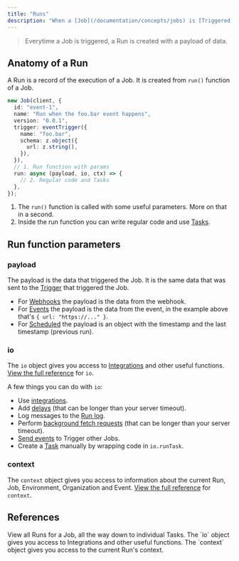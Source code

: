 ```yaml
---
title: "Runs"
description: "When a [Job](/documentation/concepts/jobs) is [Triggered](/documentation/concepts/triggers), the Run function is called."
---
```


> Everytime a Job is triggered, a Run is created with a payload of data.

## Anatomy of a Run

A Run is a record of the execution of a Job. It is created from `run()` function of a Job.

```ts
new Job(client, {
  id: "event-1",
  name: "Run when the foo.bar event happens",
  version: "0.0.1",
  trigger: eventTrigger({
    name: "foo.bar",
    schema: z.object({
      url: z.string(),
    }),
  }),
  // 1. Run function with params
  run: async (payload, io, ctx) => {
    // 2. Regular code and Tasks
  },
});
```

1. The `run()` function is called with some useful parameters. More on that in a second.
2. Inside the run function you can write regular code and use [Tasks](/documentation/concepts/tasks).

## Run function parameters

### payload

The payload is the data that triggered the Job. It is the same data that was sent to the [Trigger](/documentation/concepts/triggers) that triggered the Job.

- For [Webhooks](/documentation/concepts/triggers/webhooks) the payload is the data from the webhook.
- For [Events](/documentation/concepts/triggers/events) the payload is the data from the event, in the example above that's `{ url: "https://..." }`.
- For [Scheduled](/documentation/concepts/triggers/scheduled) the payload is an object with the timestamp and the last timestamp (previous run).

### io

The `io` object gives you access to [Integrations](/documentation/concepts/integrations) and other useful functions. [View the full reference](/sdk/io) for `io`.

A few things you can do with `io`:

- Use [integrations](documentation/concepts/integrations).
- Add [delays](/documentation/concepts/delays) (that can be longer than your server timeout).
- Log messages to the [Run log](/documentation/guides/viewing-runs).
- Perform [background fetch requests](/documentation/sdk/io) (that can be longer than your server timeout).
- [Send events](/documentation/concepts/triggers/events) to Trigger other Jobs.
- Create a [Task](/documentation/concepts/tasks) manually by wrapping code in `io.runTask`.

### context

The `context` object gives you access to information about the current Run, Job, Environment, Organization and Event. [View the full reference](/sdk/context) for `context`.

## References

<CardGroup cols={2}>
  <Card
    title="Viewing Runs GUI"
    icon="globe"
    href="/documentation/guides/viewing-runs"
  >
    View all Runs for a Job, all the way down to individual Tasks.
  </Card>
  <Card title="`io` SDK Reference" icon="wrench" href="/sdk/io">
    The `io` object gives you access to Integrations and other useful functions.
  </Card>
  <Card title="`context` SDK Reference" icon="wrench" href="/sdk/context">
    The `context` object gives you access to the current Run's context.
  </Card>
</CardGroup>
